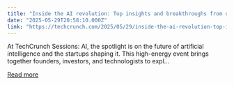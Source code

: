 ```yaml
---
title: "Inside the AI revolution: Top insights and breakthroughs from our partners at TechCrunch Sessions: AI"
date: "2025-05-29T20:58:10.000Z"
link: "https://techcrunch.com/2025/05/29/inside-the-ai-revolution-top-insights-and-breakthroughs-from-our-partners-at-techcrunch-sessions-ai/"
---
```


At TechCrunch Sessions: AI, the spotlight is on the future of artificial intelligence and the startups shaping it. This high-energy event brings together founders, investors, and technologists to expl...

[Read more](https://techcrunch.com/2025/05/29/inside-the-ai-revolution-top-insights-and-breakthroughs-from-our-partners-at-techcrunch-sessions-ai/)
